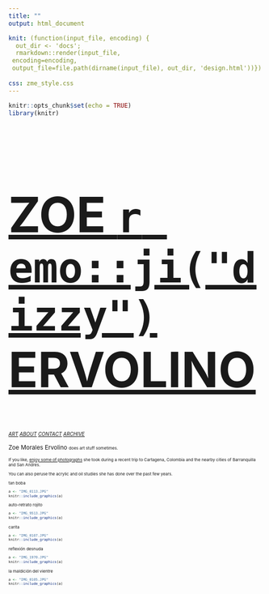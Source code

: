 ```yaml
---
title: ""
output: html_document

knit: (function(input_file, encoding) {
  out_dir <- 'docs';
  rmarkdown::render(input_file,
 encoding=encoding,
 output_file=file.path(dirname(input_file), out_dir, 'design.html'))})
 
css: zme_style.css
---
```

```r
knitr::opts_chunk$set(echo = TRUE)
library(knitr)
```
<style type="text/css">
.main-container {
  max-width: 1800px;
  margin-left: auto;
  margin-right: auto;
    background-color:PowderBlue;
    	cursor: url('/Users/zoeervolino/Documents/zoe/cursor.cur'), default;
}
</style>

<a href="https://zoervolino.github.io/zoe/"><font size=80>
<h1 style=>
ZOE `r emo::ji("dizzy")` ERVOLINO
</h1>
</font></a>

<small><small><a href="design.html"><i>ART</a>  </i></small></small> 
<small><small><a href="about.html"><i>ABOUT</a>  </i></small> 
<small><a href="contact.html"><i>CONTACT</a>  </i></small> 
<small><a href="https://tinyletter.com/unfriendlybrujita/archive"><i>ARCHIVE</a>  </i></small> 

Zoe Morales Ervolino <small><small>does art stuff sometimes.

If you like, <a href="https://zoervolino.github.io/cartagena/">enjoy some of photographs</a> she took during a recent trip to Cartagena, Colombia and the nearby cities of Barranquilla and San Andres. 

You can also peruse the acrylic and oil studies she has done over the past few years. 


<a2>tan boba</a2>
```r
a <- "IMG_0113.JPG"
knitr::include_graphics(a)
```
<a2>auto-retrato rojito</a2>
```r
a <- "IMG_9513.JPG"
knitr::include_graphics(a)
```

<a2>carita</a2>
```r
a <- "IMG_0107.JPG"
knitr::include_graphics(a)
```

<a2>reflexión desnuda</a2>
```r
a <- "IMG_1970.JPG"
knitr::include_graphics(a)
```

<a2>la maldición del vientre</a2>
```r
a <- "IMG_0105.JPG"
knitr::include_graphics(a)
```
</small></small>